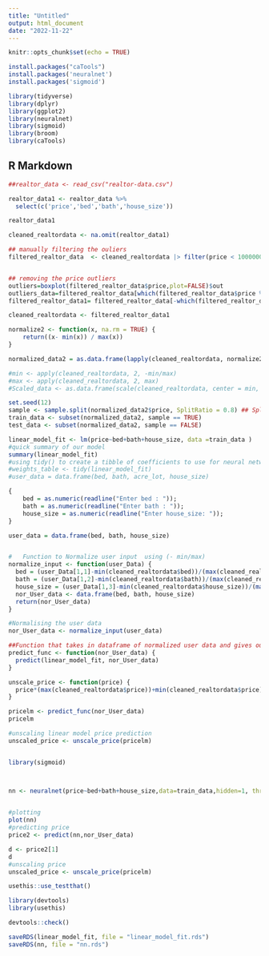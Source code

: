```yaml
---
title: "Untitled"
output: html_document
date: "2022-11-22"
---
```


```r
knitr::opts_chunk$set(echo = TRUE)
```

```r
install.packages("caTools")
install.packages('neuralnet')
install.packages('sigmoid')
```


```r

library(tidyverse)
library(dplyr)
library(ggplot2)
library(neuralnet)
library(sigmoid)
library(broom)
library(caTools)
```

## R Markdown


```r
##realtor_data <- read_csv("realtor-data.csv")
```

```r
realtor_data1 <- realtor_data %>%
  select(c('price','bed','bath','house_size'))

realtor_data1
```

```r

cleaned_realtordata <- na.omit(realtor_data1)

## manually filtering the ouliers
filtered_realtor_data  <- cleaned_realtordata |> filter(price < 1000000 && bed < 15 && bath < 9 && house_size < 10000 )


## removing the price outliers 
outliers=boxplot(filtered_realtor_data$price,plot=FALSE)$out
outliers_data=filtered_realtor_data[which(filtered_realtor_data$price %in% outliers),]
filtered_realtor_data1= filtered_realtor_data[-which(filtered_realtor_data$price %in% outliers),]

cleaned_realtordata <- filtered_realtor_data1
```

```r

normalize2 <- function(x, na.rm = TRUE) {
    return((x- min(x)) / max(x))
}

normalized_data2 = as.data.frame(lapply(cleaned_realtordata, normalize2))

#min <- apply(cleaned_realtordata, 2, -min/max)
#max <- apply(cleaned_realtordata, 2, max)
#Scaled_data <- as.data.frame(scale(cleaned_realtordata, center = min, scale = max - min))

set.seed(12)
sample <- sample.split(normalized_data2$price, SplitRatio = 0.8) ## Splitting train and test data, train data = 80% of data 
train_data <- subset(normalized_data2, sample == TRUE)
test_data <- subset(normalized_data2, sample == FALSE)
```




```r
linear_model_fit <- lm(price~bed+bath+house_size, data =train_data )
#quick summary of our model
summary(linear_model_fit)
#using tidy() to create a tibble of coefficients to use for neural network weights later
#weights_table <- tidy(linear_model_fit)
#user_data = data.frame(bed, bath, acre_lot, house_size)
```


```r
{
    bed = as.numeric(readline("Enter bed : "));
    bath = as.numeric(readline("Enter bath : "));
    house_size = as.numeric(readline("Enter house_size: "));
}

user_data = data.frame(bed, bath, house_size)


#   Function to Normalize user input  using (- min/max)
normalize_input <- function(user_Data) {
  bed = (user_Data[1,1]-min(cleaned_realtordata$bed))/(max(cleaned_realtordata$bed))
  bath = (user_Data[1,2]-min(cleaned_realtordata$bath))/(max(cleaned_realtordata$bath))
  house_size = (user_Data[1,3]-min(cleaned_realtordata$house_size))/(max(cleaned_realtordata$house_size))
  nor_User_data <- data.frame(bed, bath, house_size)
  return(nor_User_data)
}

#Normalising the user data 
nor_User_data <- normalize_input(user_data)


```


```r

##Function that takes in dataframe of normalized user data and gives out the output
predict_func <- function(nor_User_data) {
  predict(linear_model_fit, nor_User_data)
}
```

```r
unscale_price <- function(price) {
  price*(max(cleaned_realtordata$price))+min(cleaned_realtordata$price)
}
```

```r
pricelm <- predict_func(nor_User_data)
pricelm

#unscaling linear model price prediction
unscaled_price <- unscale_price(pricelm)



```




```r
library(sigmoid)



nn <- neuralnet(price~bed+bath+house_size,data=train_data,hidden=1, threshold=0.00001,act.fct=relu, rep=1, linear.output=TRUE, stepmax=1e6)
            
```




```r
#plotting
plot(nn)
#predicting price
price2 <- predict(nn,nor_User_data)

d <- price2[1]  
d
#unscaling price
unscaled_price <- unscale_price(pricelm)
```

```r
usethis::use_testthat()
```


```r
library(devtools)
library(usethis)

devtools::check()
```

```r
saveRDS(linear_model_fit, file = "linear_model_fit.rds")
saveRDS(nn, file = "nn.rds")
```
